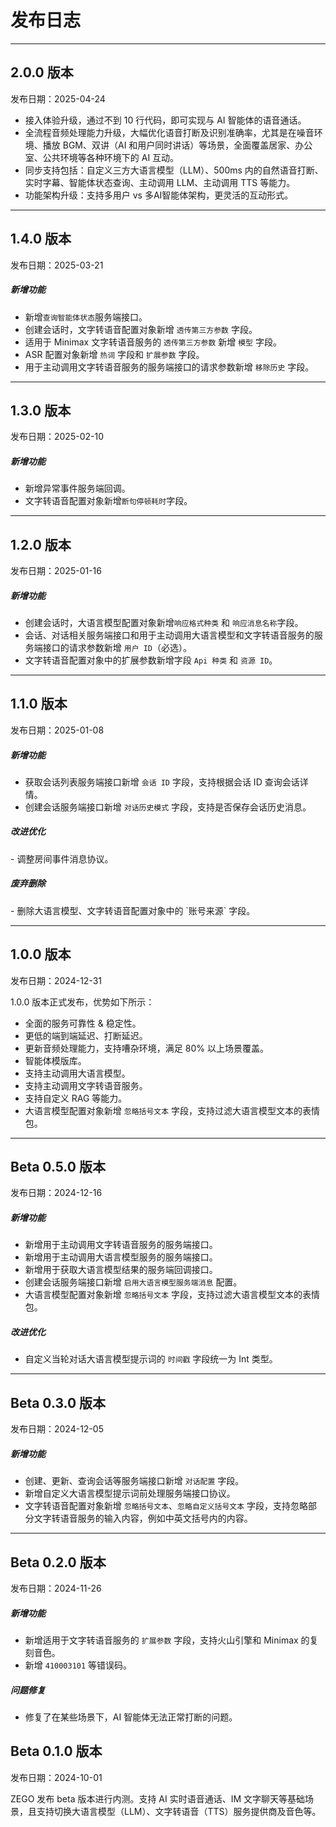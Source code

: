 # 发布日志

---

## 2.0.0 版本
发布日期：2025-04-24

- 接入体验升级，通过不到 10 行代码，即可实现与 AI 智能体的语音通话。
- 全流程音频处理能力升级，大幅优化语音打断及识别准确率，尤其是在噪音环境、播放 BGM、双讲（AI 和用户同时讲话）等场景，全面覆盖居家、办公室、公共环境等各种环境下的 AI 互动。
- 同步支持包括：自定义三方大语言模型（LLM）、500ms 内的自然语音打断、实时字幕、智能体状态查询、主动调用 LLM、主动调用 TTS 等能力。
- 功能架构升级：支持多用户 vs 多AI智能体架构，更灵活的互动形式。

---

## 1.4.0 版本

发布日期：2025-03-21

<h5>新增功能</h5>

- 新增`查询智能体状态`服务端接口。
- 创建会话时，文字转语音配置对象新增 `透传第三方参数` 字段。
- 适用于 Minimax 文字转语音服务的 `透传第三方参数` 新增 `模型` 字段。
- ASR 配置对象新增 `热词` 字段和 `扩展参数` 字段。
- 用于主动调用文字转语音服务的服务端接口的请求参数新增 `移除历史` 字段。

--- 

## 1.3.0 版本

发布日期：2025-02-10

<h5>新增功能</h5>

- 新增异常事件服务端回调。
- 文字转语音配置对象新增`断句停顿耗时`字段。

---

## 1.2.0 版本

发布日期：2025-01-16

<h5>新增功能</h5>

- 创建会话时，大语言模型配置对象新增`响应格式种类` 和 `响应消息名称`字段。
- 会话、对话相关服务端接口和用于主动调用大语言模型和文字转语音服务的服务端接口的请求参数新增 `用户 ID`（必选）。
- 文字转语音配置对象中的扩展参数新增字段 `Api 种类` 和 `资源 ID`。

---

## 1.1.0 版本

发布日期：2025-01-08

<h5>新增功能</h5>

- 获取会话列表服务端接口新增 `会话 ID` 字段，支持根据会话 ID 查询会话详情。
- 创建会话服务端接口新增 `对话历史模式` 字段，支持是否保存会话历史消息。

<h5>改进优化</h5>
- 调整房间事件消息协议。

<h5>废弃删除</h5>
- 删除大语言模型、文字转语音配置对象中的 `账号来源` 字段。

---

## 1.0.0 版本

发布日期：2024-12-31

1.0.0 版本正式发布，优势如下所示：
- 全面的服务可靠性 & 稳定性。
- 更低的端到端延迟、打断延迟。
- 更新音频处理能力，支持嘈杂环境，满足 80% 以上场景覆盖。
- 智能体模版库。
- 支持主动调用大语言模型。
- 支持主动调用文字转语音服务。
- 支持自定义 RAG 等能力。
- 大语言模型配置对象新增 `忽略括号文本` 字段，支持过滤大语言模型文本的表情包。

---

## Beta 0.5.0 版本

发布日期：2024-12-16

<h5>新增功能</h5>

- 新增用于主动调用文字转语音服务的服务端接口。
- 新增用于主动调用大语言模型服务的服务端接口。
- 新增用于获取大语言模型结果的服务端回调接口。
- 创建会话服务端接口新增 `启用大语言模型服务端消息` 配置。
- 大语言模型配置对象新增 `忽略括号文本` 字段，支持过滤大语言模型文本的表情包。

<h5>改进优化</h5>

- 自定义当轮对话大语言模型提示词的 `时间戳` 字段统一为 Int 类型。

---

## Beta 0.3.0 版本

发布日期：2024-12-05

<h5>新增功能</h5>

- 创建、更新、查询会话等服务端接口新增 `对话配置` 字段。
- 新增自定义大语言模型提示词前处理服务端接口协议。
- 文字转语音配置对象新增 `忽略括号文本`、`忽略自定义括号文本` 字段，支持忽略部分文字转语音服务的输入内容，例如中英文括号内的内容。

---

## Beta 0.2.0 版本

发布日期：2024-11-26

<h5>新增功能</h5>

- 新增适用于文字转语音服务的 `扩展参数` 字段，支持火山引擎和 Minimax 的复刻音色。
- 新增 `410003101` 等错误码。

<h5>问题修复</h5>

- 修复了在某些场景下，AI 智能体无法正常打断的问题。

## Beta 0.1.0 版本

发布日期：2024-10-01

ZEGO 发布 beta 版本进行内测。支持 AI 实时语音通话、IM 文字聊天等基础场景，且支持切换大语言模型（LLM）、文字转语音（TTS）服务提供商及音色等。
